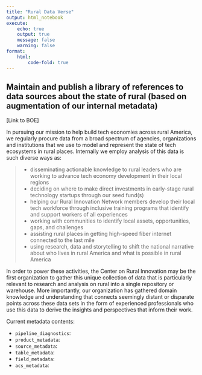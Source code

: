 ```yaml
---
title: "Rural Data Verse"
output: html_notebook
execute:
    echo: true
    output: true
    message: false
    warning: false
format:
    html:
        code-fold: true
---
```


## Maintain and publish a library of references to data sources about the state of rural (based on augmentation of our internal metadata)
[Link to BOE]

In pursuing our mission to help build tech economies across rural America, we regularly procure data from a broad spectrum of agencies, organizations and institutions that we use to model and represent the state of tech ecosystems in rural places. Internally we employ analysis of this data is such diverse ways as:

>  - disseminating actionable knowledge to rural leaders who are working to advance tech economy development in their local regions
>  - deciding on where to make direct investments in early-stage rural technology startups through our seed fund(s)
>  - helping our Rural Innovation Network members develop their local tech workforce through inclusive training programs that identify and support workers of all experiences
>  - working with communities to identify local assets, opportunities, gaps, and challenges
>  - assisting rural places in getting high-speed fiber internet connected to the last mile
>  - using research, data and storytelling to shift the national narrative about who lives in rural America and what is possible in rural America

<!--
Tech-based economic development

We work with communities to identify local assets, opportunities, gaps, and challenges that factor into building tech economy strategies that support their future efforts.
A community of practice

We launched the Rural Innovation Network as a community of rural leaders working to advance tech economy development in small towns across the country.
Research, data, and storytelling

We use research, data and storytelling to shift the national narrative about who lives in rural America and what is possible in rural America.
Rural startup investment

We make direct investments in early-stage rural technology startups through our seed fund, the CORI Innovation Fund (CIF).
Tech workforce development

We help our Rural Innovation Network members develop their local tech workforce through inclusive training programs that identify and support workers of all experiences.
Broadband advocacy

We advocate for rural places to get connected to the last mile, knowing fiber internet is the lifeblood of the tech economy, online learning, telehealth, and innovation.
-->

In order to power these activities, the Center on Rural Innovation may be the first organization to gather this unique collection of data that is particularly relevant to research and analysis on rural into a single repository or warehouse. More importantly, our organization has gathered domain knowledge and understanding that connects seemingly distant or disparate points across these data sets in the form of experienced professionals who use this data to derive the insights and perspectives that inform  their work.

Current metadata contents:

  - `pipeline_diagnostics`:
  - `product_metadata`:
  - `source_metadata`:
  - `table_metadata`:
  - `field_metadata`:
  - `acs_metadata`:

